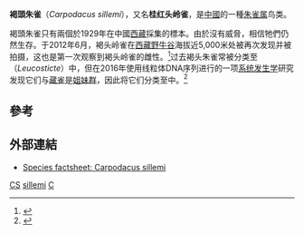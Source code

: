 {{Speciesbox
| name = 褐頭朱雀
| image = Naturalis Biodiversity Center - ZMA.AVES.43449 1 LAT - Leucosticte sillemi Roselaar, 1992 - Fringillidae - skin specimen.jpeg
| status = DD
| status_system = iucn3.1
| status_ref = <ref name=IUCN>{{IUCN2008|assessors=BirdLife International|year=2008|title=Carpodacus sillemi|id=149554|downloaded=2009-01-27}}</ref>
| genus = Carpodacus
| species = sillemi
| authority = Roselaar, 1992
}}
'''褐頭朱雀'''（''Carpodacus sillemi''），又名'''桂红头岭雀'''，是[[中國|中國]]的一種[[朱雀属|朱雀属]]鸟类。

褐頭朱雀只有兩個於1929年在中國[[西藏|西藏]]採集的標本。由於沒有威脅，相信牠們仍然生存。于2012年6月，褐头岭雀在[[西藏|西藏]][[野牛谷|野牛谷]]海拔近5,000米处被再次发现并被拍摄，这也是第一次观察到褐头岭雀的雌性。<ref>{{cite web |url=http://www.guokr.com/post/365931/ |language=中文 |title=83年后的重发现——褐头岭雀（Carpodacus sillemi） |publisher=[[果壳网|果壳网]] |date=2012-10-23 |accessdate=2015-10-23 |archive-date=2018-01-22 |archive-url=https://web.archive.org/web/20180122071909/https://www.guokr.com/post/365931/ |dead-url=no }}</ref>过去褐头朱雀常被分类至{{tsl|en|Leucosticte|岭雀属}}（''Leucosticte''）中，但在2016年使用线粒体DNA序列进行的一项[[系统发生学|系统发生学]]研究发现它们与[[藏雀|藏雀]]是[[姐妹群|姐妹群]]，{{tsl|en|International Ornithologists' Union|国际鸟类学者协会}}因此将它们分类至{{tsl|en|Carpodacus|朱雀属}}中。<ref name=ioc>{{cite web | editor1-last=Gill | editor1-first=Frank | editor2-last=Donsker | editor2-first=David | title=Finches, euphonias | work=World Bird List Version 5.4 | url=http://www.worldbirdnames.org/bow/finches/ | publisher=International Ornithologists' Union | accessdate=4 December 2015 | archive-date=2018-10-04 | archive-url=https://web.archive.org/web/20181004213005/http://www.worldbirdnames.org/bow/finches/ | dead-url=no }}</ref>

==參考==
{{reflist}}

==外部連結==
* [http://www.birdlife.org Species factsheet: Carpodacus sillemi]{{Wayback|url=http://www.birdlife.org/ |date=20200506062937 |dateformat=iso }}
{{Taxonbar|from=Q27075749}}

[[Category:IUCN红色名录数据缺乏物种|CS]]
[[Category:朱雀屬|sillemi]]
[[Category:中國特有鳥類|C]]